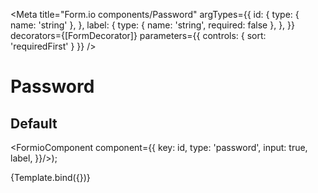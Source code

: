 
<Meta
  title="Form.io components/Password"
  argTypes={{
    id: {
      type: { name: 'string' },
    },
    label: {
      type: { name: 'string', required: false },
    },
  }}
  decorators={[FormDecorator]}
  parameters={{
    controls: { sort: 'requiredFirst' }
  }}
/>

# Password

## Default

  <FormioComponent component={{
      key: id,
      type: 'password',
      input: true,
      label,
}}/>);

<Canvas>
  <Story name="Default" args={{ id: 'password', label: 'Wachtwoord'}}>
    {Template.bind({})}
  </Story>
</Canvas>

<Props story="Default" />
